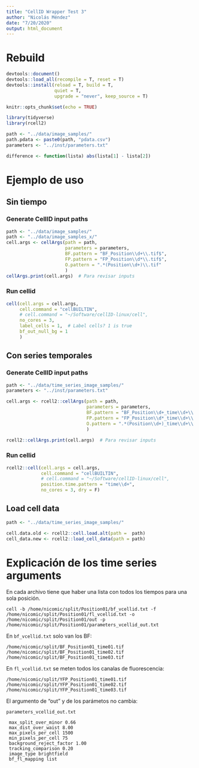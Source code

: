```yaml
---
title: "CellID Wrapper Test 3"
author: "Nicolás Méndez"
date: "7/20/2020"
output: html_document
---
```


# Rebuild

```r

devtools::document()
devtools::load_all(recompile = T, reset = T)
devtools::install(reload = T, build = T,
                  quiet = T,
                  upgrade = "never", keep_source = T)
```


```r
knitr::opts_chunk$set(echo = TRUE)

library(tidyverse)
library(rcell2)

path <- "../data/image_samples/"
path.pdata <- paste0(path, "pdata.csv")
parameters <- "../inst/parameters.txt"

difference <- function(lista) abs(lista[1] - lista[2])
```

# Ejemplo de uso

## Sin tiempo

### Generate CellID input paths

```r
path <- "../data/image_samples/"
path <- "../data/image_samples_x/"
cell.args <- cellArgs(path = path,
                      parameters = parameters,
                      BF.pattern = "BF_Position\\d+\\.tif$",
                      FP.pattern = "FP_Position\\d*\\.tif$",
                      O.pattern = ".*(Position\\d+)\\.tif"
                      )
cellArgs.print(cell.args)  # Para revisar inputs
```

### Run cellid

```r
cell(cell.args = cell.args,
     cell.command = "cellBUILTIN",
     # cell.command = "~/Software/cellID-linux/cell", 
     no_cores = 3, 
     label_cells = 1,  # Label cells? 1 is true
     bf_out_null_bg = 1
     )  
```

## Con series temporales

### Generate CellID input paths

```r
path <- "../data/time_series_image_samples/"
parameters <- "../inst/parameters.txt"

cell.args <- rcell2::cellArgs(path = path,
                              parameters = parameters,
                              BF.pattern = "BF_Position\\d+_time\\d+\\.tif$",
                              FP.pattern = "FP_Position\\d*_time\\d+\\.tif$",
                              O.pattern = ".*(Position\\d+)_time\\d+\\.tif"
                              )

rcell2::cellArgs.print(cell.args)  # Para revisar inputs
```

### Run cellid

```r
rcell2::cell(cell.args = cell.args,
             cell.command = "cellBUILTIN",
             # cell.command = "~/Software/cellID-linux/cell",
             position.time.pattern = "time\\d+",
             no_cores = 3, dry = F)
```

## Load cell data

```r
path <- "../data/time_series_image_samples/"

cell.data.old <- rcell2::cell.load.alt(path =  path)
cell_data.new <- rcell2::load_cell_data(path = path)
```

# Explicación de los time series arguments

En cada archivo tiene que haber una lista con todos los tiempos para una sola posición.

```
cell -b /home/nicomic/split/Position01/bf_vcellid.txt -f /home/nicomic/split/Position01/fl_vcellid.txt -o /home/nicomic/split/Position01/out -p /home/nicomic/split/Position01/parameters_vcellid_out.txt
```

En `bf_vcellid.txt` solo van los BF:

    /home/nicomic/split/BF_Position01_time01.tif
    /home/nicomic/split/BF_Position01_time02.tif
    /home/nicomic/split/BF_Position01_time03.tif

En `fl_vcellid.txt` se meten todos los canalas de fluorescencia:

    /home/nicomic/split/YFP_Position01_time01.tif
    /home/nicomic/split/YFP_Position01_time02.tif
    /home/nicomic/split/YFP_Position01_time03.tif

El argumento de "out" y de los parámetos no cambia:

`parameters_vcellid_out.txt`

     max_split_over_minor 0.66
     max_dist_over_waist 8.00
     max_pixels_per_cell 1500
     min_pixels_per_cell 75
     background_reject_factor 1.00
     tracking_comparison 0.20
     image_type brightfield
     bf_fl_mapping list
    
